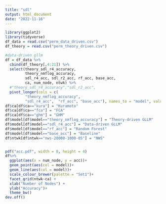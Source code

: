 ```yaml
---
title: "sdl"
output: html_document
date: "2022-11-16"
---
```


```r
library(ggplot2)
library(tidyverse)
df_data = read.csv("perm_data_driven.csv")
df_theory = read.csv("perm_theory_driven.csv")
```


```r
#data-driven gllm
df = df_data %>%
  cbind(df_theory[,4:21]) %>%
  select(theory_sdl_r4_accuracy, 
         theory_nmflog_accuracy, 
         sdl_r4_acc, sdl_r2_acc, rf_acc, base_acc, 
         ca, num_node, ntwk) %>%
  #"theory_sdl_r4_accuracy","sdl_r2_acc",
  pivot_longer(cols = c( 
         "theory_nmflog_accuracy", 
         "sdl_r4_acc",  "rf_acc", "base_acc"), names_to = "model", values_to = "acc")
df$ca[df$ca=="kura"] = "Kuramoto"
df$ca[df$ca=="fca"] = "FCA"
df$ca[df$ca=="ghm"] = "GHM"
df$model[df$model=="theory_nmflog_accuracy"] = "Theory-driven GLLM"
df$model[df$model=="sdl_r4_acc"] = "Data-driven GLLM"
df$model[df$model=="rf_acc"] = "Random Forest"
df$model[df$model=="base_acc"] = "Baseline"
df$ntwk[df$ntwk=="nws-20000-1000-05"] = "NWS"


pdf("acc.pdf", width = 8, height = 4)
df%>%
  ggplot(aes(x = num_node, y = acc))+
  geom_point(aes(col = model))+
  geom_line(aes(col = model))+
  scale_colour_brewer(palette = "Set1")+
  facet_grid(ntwk~ca) +
  xlab("Number of Nodes") +
  ylab("Accuracy")+
  theme_bw()
dev.off()
```

